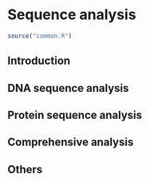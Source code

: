 # Sequence analysis

```r
source("common.R")
```

## Introduction

## DNA sequence analysis

## Protein sequence analysis

## Comprehensive analysis

## Others